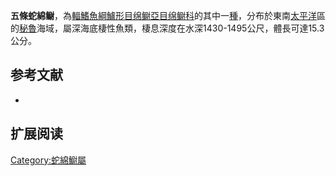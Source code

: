 {{Speciesbox
| name = 五條蛇綿鳚
| image = 
| status = NE
| status_system = IUCN3.1
| genus = Lycenchelys
| species = pentactina
| authority = [[Anderson|Anderson]], 1995
| synonyms = 
}}

'''五條蛇綿鳚'''，為[[輻鰭魚綱|輻鰭魚綱]][[鱸形目|鱸形目]][[绵鳚亞目|绵鳚亞目]][[绵鳚科|绵鳚科]]的其中一[[種|種]]，分布於東南[[太平洋|太平洋]]區的[[秘魯|秘魯]]海域，屬深海底棲性魚類，棲息深度在水深1430-1495公尺，體長可達15.3公分。

==参考文献==
*{{FishBase_species|genus=Lycenchelys|species=pentactina|year=2011|month=12}}
== 扩展阅读 ==
{{refbegin}}
{{wikispecies-inline|Lycenchelys pentactina|五條蛇綿鳚}}
{{refend}}
{{Taxonbar|from=Q1099657}}

[[Category:蛇綿䲁屬|Category:蛇綿䲁屬]]